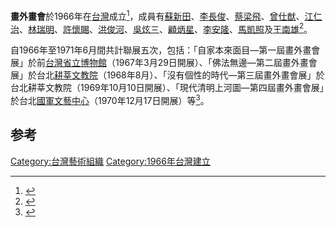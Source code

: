 '''畫外畫會'''於1966年在[[台灣|台灣]]成立<ref>{{Cite book|title=台湾美术简史|last=吴步乃，沈晖编著|first=|publisher=北京：时事出版社|year=1989.02|isbn=7-80009-050-7|location=|pages=23}}</ref>，成員有[[蘇新田|蘇新田]]、[[李長俊|李長俊]]、[[蔡梁飛|蔡梁飛]]、[[曾仕猷|曾仕猷]]、[[江仁治|江仁治]]、[[林瑞明|林瑞明]]、[[許懷賜|許懷賜]]、[[洪俊河|洪俊河]]、[[吳炫三|吳炫三]]、[[顧炳星|顧炳星]]、[[李安隆|李安隆]]、[[馬凱照|馬凱照]]及[[王南雄|王南雄]]<ref>{{Cite book|title=中国艺术编年史|last=吕澎主编|first=|publisher=北京：中国青年出版社|year=2012.05|isbn=978-7-5153-0355-0|location=|pages=758}}</ref>。

自1966年至1971年6月間共計聯展五次，包括：「自家本來面目—第一屆畫外畫會展」於前[[台灣省立博物館|台灣省立博物館]]（1967年3月29日開展）、「佛法無邊—第二屆畫外畫會展」於台北[[耕莘文教院|耕莘文教院]]（1968年8月）、「沒有個性的時代—第三屆畫外畫會展」於台北耕莘文教院（1969年10月10日開展）、「現代清明上河圖—第四屆畫外畫會展」於台北[[國軍文藝中心|國軍文藝中心]]（1970年12月17日開展）等<ref>{{Cite book|title=中国艺术编年史|last=吕澎主编|first=|publisher=北京：中国青年出版社|year=2012.05|isbn=978-7-5153-0355-0|location=|pages=802}}</ref>。

==参考==
{{reflist}}
{{Taiwan-org-stub}}

[[Category:台灣藝術組織|Category:台灣藝術組織]]
[[Category:1966年台灣建立|Category:1966年台灣建立]]